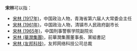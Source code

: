 '''宋林'''可以指：
* [[宋林_(1917年)|宋林 (1917年)]]，中国政治人物，青海省第六届人大常委会主任
* [[宋林_(1961年)|宋林 (1961年)]]，中国政治人物，清镇市人民政府副市长
* [[宋林_(1965年)|宋林 (1965年)]]，中国刑事警察学院副院长
* [[宋林_(華潤集團)|宋林 (華潤集團)]]，前華潤集團董事長、黨組書記
* [[宋林_(友邦科技)|宋林 (友邦科技)]]，友邦网络科技公司总裁
{{disambig|L|Cat=二字宋姓人名消歧義}}